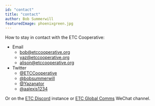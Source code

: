```yaml
---
id: "contact"
title: "contact"
author: Bob Summerwill
featuredImage: phoenixgreen.jpg
---
```


How to stay in contact with the ETC Cooperative:

- Email
    - bob@etccooperative.org
    - yaz@etccooperative.org
    - alison@etccooperative.org
- Twitter
    - [@ETCCooperative](https://twitter.com/ETCCooperative)
    - [@bobsummerwill](https://twitter.com/bobsummerwill)
    - [@Yazanator](https://twitter.com/Yazanator)
    - [@aalexis1234](https://twitter.com/aalexis1234)

Or on the [ETC Discord](https://discord.gg/HgBa9b4) instance or
[ETC Global Comms](https://bobsummerwill.com/2019/10/03/addressing-east-west-disconnect-in-etc/") WeChat channel.
